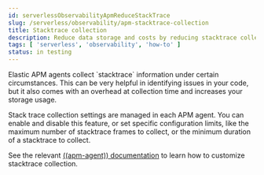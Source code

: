 ```yaml
---
id: serverlessObservabilityApmReduceStackTrace
slug: /serverless/observability/apm-stacktrace-collection
title: Stacktrace collection
description: Reduce data storage and costs by reducing stacktrace collection
tags: [ 'serverless', 'observability', 'how-to' ]
status: in testing
---
```


<DocBadge template="technical preview" />
Elastic APM agents collect `stacktrace` information under certain circumstances. This can be very helpful in identifying issues in your code, but it also comes with an overhead at collection time and increases your storage usage.

Stack trace collection settings are managed in each APM agent. You can enable and disable this feature, or set specific configuration limits, like the maximum number of stacktrace frames to collect, or the minimum duration of a stacktrace to collect.

See the relevant [((apm-agent)) documentation](((apm-agents-ref))/index.html) to learn how to customize stacktrace collection.
